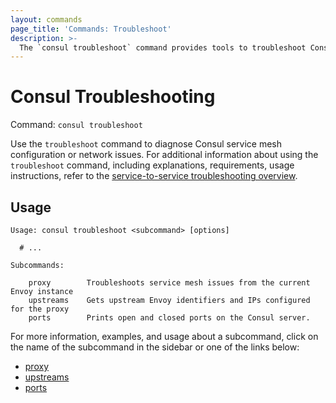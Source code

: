 ```yaml
---
layout: commands
page_title: 'Commands: Troubleshoot'
description: >-
  The `consul troubleshoot` command provides tools to troubleshoot Consul's service mesh configuration.
---
```


# Consul Troubleshooting

Command: `consul troubleshoot`

Use the `troubleshoot` command to diagnose Consul service mesh configuration or network issues. For additional information about using the `troubleshoot` command, including explanations, requirements, usage instructions, refer to the [service-to-service troubleshooting overview](/consul/docs/troubleshoot/service-communication).

## Usage

```text
Usage: consul troubleshoot <subcommand> [options]

  # ...

Subcommands:

    proxy        Troubleshoots service mesh issues from the current Envoy instance
    upstreams    Gets upstream Envoy identifiers and IPs configured for the proxy
    ports        Prints open and closed ports on the Consul server.
```

For more information, examples, and usage about a subcommand, click on the name
of the subcommand in the sidebar or one of the links below:

- [proxy](/consul/commands/troubleshoot/proxy)
- [upstreams](/consul/commands/troubleshoot/upstreams)
- [ports](/consul/commands/troubleshoot/ports)

